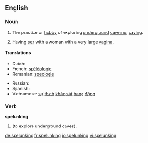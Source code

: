==English==

===Noun===
{{wikipedia}}
{{en-noun|-}}

# The practice or [[hobby]] of exploring [[underground]] [[caverns]]; [[caving]].
# {{vulgar}} Having [[sex]] with a woman with a very large [[vagina]].

====Translations====
{{trans-top|exploring underground caverns}}
* Dutch: {{t-|nl|speleologie|f}}
* French: [[spéléologie]] {{f}}
* Romanian: [[speologie]] {{f}}
{{trans-mid}}
* Russian: {{t|ru|спелеология|f|tr=sp'el'eológija}}
* Spanish: {{t|es|espeleología|f}}
* Vietnamese: [[sự]] [[thích]] [[khảo]] [[sát]] [[hang#Vietnamese|hang]] [[động]]
{{trans-bottom}}

===Verb===
'''spelunking'''

# {{present participle of|spelunk}} (to explore underground caves).

[[de:spelunking]]
[[fr:spelunking]]
[[io:spelunking]]
[[vi:spelunking]]